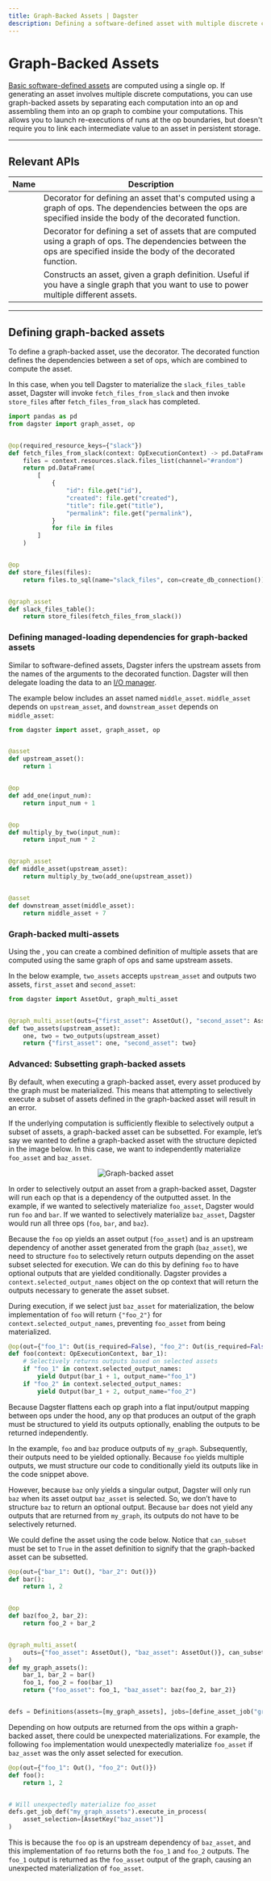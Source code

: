```yaml
---
title: Graph-Backed Assets | Dagster
description: Defining a software-defined asset with multiple discrete computations combined in an op graph.
---
```


# Graph-Backed Assets

[Basic software-defined assets](/concepts/assets/software-defined-assets#a-basic-software-defined-asset) are computed using a single op. If generating an asset involves multiple discrete computations, you can use graph-backed assets by separating each computation into an op and assembling them into an op graph to combine your computations. This allows you to launch re-executions of runs at the op boundaries, but doesn't require you to link each intermediate value to an asset in persistent storage.

---

## Relevant APIs

| Name                                                       | Description                                                                                                                                                              |
| ---------------------------------------------------------- | ------------------------------------------------------------------------------------------------------------------------------------------------------------------------ |
| <PyObject object="graph_asset" decorator />                | Decorator for defining an asset that's computed using a graph of ops. The dependencies between the ops are specified inside the body of the decorated function.          |
| <PyObject object="graph_multi_asset" decorator />          | Decorator for defining a set of assets that are computed using a graph of ops. The dependencies between the ops are specified inside the body of the decorated function. |
| <PyObject object="AssetsDefinition" method="from_graph" /> | Constructs an asset, given a graph definition. Useful if you have a single graph that you want to use to power multiple different assets.                                |

---

## Defining graph-backed assets

To define a graph-backed asset, use the <PyObject object="graph_asset" decorator /> decorator. The decorated function defines the dependencies between a set of ops, which are combined to compute the asset.

In this case, when you tell Dagster to materialize the `slack_files_table` asset, Dagster will invoke `fetch_files_from_slack` and then invoke `store_files` after `fetch_files_from_slack` has completed.

```python file=/concepts/assets/graph_backed_asset.py startafter=start example endbefore=end example
import pandas as pd
from dagster import graph_asset, op


@op(required_resource_keys={"slack"})
def fetch_files_from_slack(context: OpExecutionContext) -> pd.DataFrame:
    files = context.resources.slack.files_list(channel="#random")
    return pd.DataFrame(
        [
            {
                "id": file.get("id"),
                "created": file.get("created"),
                "title": file.get("title"),
                "permalink": file.get("permalink"),
            }
            for file in files
        ]
    )


@op
def store_files(files):
    return files.to_sql(name="slack_files", con=create_db_connection())


@graph_asset
def slack_files_table():
    return store_files(fetch_files_from_slack())
```

### Defining managed-loading dependencies for graph-backed assets

Similar to software-defined assets, Dagster infers the upstream assets from the names of the arguments to the decorated function. Dagster will then delegate loading the data to an [I/O manager](/concepts/io-management/io-managers).

The example below includes an asset named `middle_asset`. `middle_asset` depends on `upstream_asset`, and `downstream_asset` depends on `middle_asset`:

```python file=/concepts/assets/graph_backed_asset.py startafter=start_basic_dependencies endbefore=end_basic_dependencies
from dagster import asset, graph_asset, op


@asset
def upstream_asset():
    return 1


@op
def add_one(input_num):
    return input_num + 1


@op
def multiply_by_two(input_num):
    return input_num * 2


@graph_asset
def middle_asset(upstream_asset):
    return multiply_by_two(add_one(upstream_asset))


@asset
def downstream_asset(middle_asset):
    return middle_asset + 7
```

### Graph-backed multi-assets

Using the <PyObject object="graph_multi_asset" decorator />, you can create a combined definition of multiple assets that are computed using the same graph of ops and same upstream assets.

In the below example, `two_assets` accepts `upstream_asset` and outputs two assets, `first_asset` and `second_asset`:

```python file=/concepts/assets/graph_backed_asset.py startafter=start_basic_dependencies_2 endbefore=end_basic_dependencies_2
from dagster import AssetOut, graph_multi_asset


@graph_multi_asset(outs={"first_asset": AssetOut(), "second_asset": AssetOut()})
def two_assets(upstream_asset):
    one, two = two_outputs(upstream_asset)
    return {"first_asset": one, "second_asset": two}
```

### Advanced: Subsetting graph-backed assets

By default, when executing a graph-backed asset, every asset produced by the graph must be materialized. This means that attempting to selectively execute a subset of assets defined in the graph-backed asset will result in an error.

If the underlying computation is sufficiently flexible to selectively output a subset of assets, a graph-backed asset can be subsetted. For example, let’s say we wanted to define a graph-backed asset with the structure depicted in the image below. In this case, we want to independently materialize `foo_asset` and `baz_asset`.

<center>
  <Image
    alt="Graph-backed asset"
    src="/images/concepts/assets/graph-backed-asset.png"
    width={833}
    height={621}
  />
</center>

In order to selectively output an asset from a graph-backed asset, Dagster will run each op that is a dependency of the outputted asset. In the example, if we wanted to selectively materialize `foo_asset`, Dagster would run `foo` and `bar`. If we wanted to selectively materialize `baz_asset`, Dagster would run all three ops (`foo`, `bar`, and `baz`).

Because the `foo` op yields an asset output (`foo_asset`) and is an upstream dependency of another asset generated from the graph (`baz_asset`), we need to structure `foo` to selectively return outputs depending on the asset subset selected for execution. We can do this by defining `foo` to have optional outputs that are yielded conditionally. Dagster provides a `context.selected_output_names` object on the op context that will return the outputs necessary to generate the asset subset.

During execution, if we select just `baz_asset` for materialization, the below implementation of `foo` will return `{"foo_2"}` for `context.selected_output_names`, preventing `foo_asset` from being materialized.

```python file=/concepts/assets/subset_graph_backed_asset.py startafter=start_graph_backed_asset_foo endbefore=end_graph_backed_asset_foo
@op(out={"foo_1": Out(is_required=False), "foo_2": Out(is_required=False)})
def foo(context: OpExecutionContext, bar_1):
    # Selectively returns outputs based on selected assets
    if "foo_1" in context.selected_output_names:
        yield Output(bar_1 + 1, output_name="foo_1")
    if "foo_2" in context.selected_output_names:
        yield Output(bar_1 + 2, output_name="foo_2")
```

Because Dagster flattens each op graph into a flat input/output mapping between ops under the hood, any op that produces an output of the graph must be structured to yield its outputs optionally, enabling the outputs to be returned independently.

In the example, `foo` and `baz` produce outputs of `my_graph`. Subsequently, their outputs need to be yielded optionally. Because `foo` yields multiple outputs, we must structure our code to conditionally yield its outputs like in the code snippet above.

However, because `baz` only yields a singular output, Dagster will only run `baz` when its asset output `baz_asset` is selected. So, we don’t have to structure `baz` to return an optional output. Because `bar` does not yield any outputs that are returned from `my_graph`, its outputs do not have to be selectively returned.

We could define the asset using the code below. Notice that `can_subset` must be set to `True` in the asset definition to signify that the graph-backed asset can be subsetted.

```python file=/concepts/assets/subset_graph_backed_asset.py startafter=start_graph_backed_asset_example endbefore=end_graph_backed_asset_example
@op(out={"bar_1": Out(), "bar_2": Out()})
def bar():
    return 1, 2


@op
def baz(foo_2, bar_2):
    return foo_2 + bar_2


@graph_multi_asset(
    outs={"foo_asset": AssetOut(), "baz_asset": AssetOut()}, can_subset=True
)
def my_graph_assets():
    bar_1, bar_2 = bar()
    foo_1, foo_2 = foo(bar_1)
    return {"foo_asset": foo_1, "baz_asset": baz(foo_2, bar_2)}


defs = Definitions(assets=[my_graph_assets], jobs=[define_asset_job("graph_asset")])
```

Depending on how outputs are returned from the ops within a graph-backed asset, there could be unexpected materializations. For example, the following `foo` implementation would unexpectedly materialize `foo_asset` if `baz_asset` was the only asset selected for execution.

```python file=/concepts/assets/subset_graph_backed_asset_unexpected_materializations.py startafter=start_unexpected_materialization_foo endbefore=end_unexpected_materialization_foo
@op(out={"foo_1": Out(), "foo_2": Out()})
def foo():
    return 1, 2


# Will unexpectedly materialize foo_asset
defs.get_job_def("my_graph_assets").execute_in_process(
    asset_selection=[AssetKey("baz_asset")]
)
```

This is because the `foo` op is an upstream dependency of `baz_asset`, and this implementation of `foo` returns both the `foo_1` and `foo_2` outputs. The `foo_1` output is returned as the `foo_asset` output of the graph, causing an unexpected materialization of `foo_asset`.
